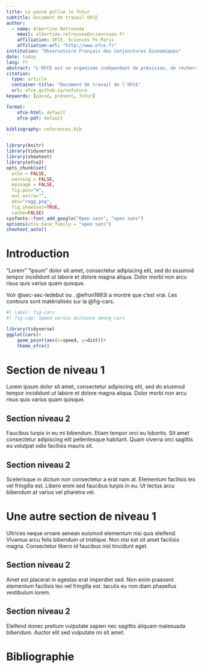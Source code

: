 ```yaml
---
title: Le passé pollue le futur
subtitle: Document de travail OFCE
author:
  - name: Albertine Retrouvée
    email: albertine.retrouvee@sciencespo.fr
    affiliation: OFCE, Sciences Po Paris
    affiliation-url: "http://www.ofce.fr"
institution: "Observatoire Français des Conjonctures Économiques"
date: today
lang: fr
abstract: "L'OFCE est un organisme indépendant de prévision, de recherche et d’évaluation des politiques publiques, accueilli en son sein par la Fondation nationale des sciences politiques (FNSP), en application de la convention passée en 1981 entre l'Etat et la FNSP. « Mettre au service du débat public en économie les fruits de la rigueur scientifique et de l’indépendance universitaire ». Telle est la mission que l’Etat a confiée à l’OFCE et qu'il remplit en conduisant des travaux théoriques et empiriques, en participant aux réseaux scientifiques internationaux, en assurant une présence régulière dans les médias et en coopérant étroitement avec les pouvoirs publics français et européens."
citation:
  type: article
  container-title: "Document de travail de l'OFCE"
  url: ofce.github.io/nofuture
keywords: [passé, présent, futur]

format:
    ofce-html: default
    ofce-pdf: default

bibliography: references.bib
---
```

```r
library(knitr)
library(tidyverse) 
library(showtext) 
library(ofce2)
opts_chunk$set(
  echo = FALSE,
  warning = FALSE,
  message = FALSE,
  fig.pos="H", 
  out.extra="",
  dev="ragg_png",
  fig.showtext=TRUE,
  cache=FALSE)
sysfonts::font_add_google("Open sans", "open sans")
options(ofce.base_family = "open sans")
showtext_auto()
```

# Introduction {#sec-introduction .unnumbered}

"Lorem" "ipsum" dolor sit amet, consectetur adipiscing elit, sed do eiusmod tempor incididunt ut labore et dolore magna aliqua. Dolor morbi non arcu risus quis varius quam quisque.

Voir @sec-sec-ledebut ou \nameref{sec-ledebut}. @efron1993i a montré que c'est vrai. Les contours sont matérialisés sur la @fig-cars.

```r
#| label: fig-cars
#| fig-cap: Speed versus distance among cars

library(tidyverse)
ggplot(cars)+
    geom_point(aes(x=speed, y=dist))+
    theme_ofce()
```

# Section de niveau 1 {#sec-ledebut}

Lorem ipsum dolor sit amet, consectetur adipiscing elit, sed do eiusmod tempor incididunt ut labore et dolore magna aliqua. Dolor morbi non arcu risus quis varius quam quisque.    

## Section niveau 2 {#sec-cacontinnue}

Faucibus turpis in eu mi bibendum. Etiam tempor orci eu lobortis. Sit amet consectetur adipiscing elit pellentesque habitant. Quam viverra orci sagittis eu volutpat odio facilisis mauris sit. 

## Section niveau 2 {#sec-encore}

Scelerisque in dictum non consectetur a erat nam at. Elementum facilisis leo vel fringilla est. Libero enim sed faucibus turpis in eu. Ut lectus arcu bibendum at varius vel pharetra vel.

# Une autre section de niveau 1 {#sec-etencore}

Ultrices neque ornare aenean euismod elementum nisi quis eleifend. Vivamus arcu felis bibendum ut tristique. Non nisi est sit amet facilisis magna. Consectetur libero id faucibus nisl tincidunt eget.

## Section niveau 2 {#sec-cacontinnue}

Amet est placerat in egestas erat imperdiet sed. Non enim praesent elementum facilisis leo vel fringilla est. Iaculis eu non diam phasellus vestibulum lorem.

## Section niveau 2 {#sec-encore}

Eleifend donec pretium vulputate sapien nec sagittis aliquam malesuada bibendum. Auctor elit sed vulputate mi sit amet.

# Bibliographie {.unnumbered}

:::{.refs}
:::